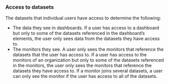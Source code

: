 ### Access to datasets

The datasets that individual users have access to determine the following:

- The data they see in dashboards. If a user has access to a dashboard but only to some of the datasets referenced in the dashboard’s elements, the user only sees data from the datasets they have access to.
- The monitors they see. A user only sees the monitors that reference the datasets that the user has access to. If a user has access to the monitors of an organization but only to some of the datasets referenced in the monitors, the user only sees the monitors that reference the datasets they have access to. If a monitor joins several datasets, a user can only see the monitor if the user has access to all of the datasets.